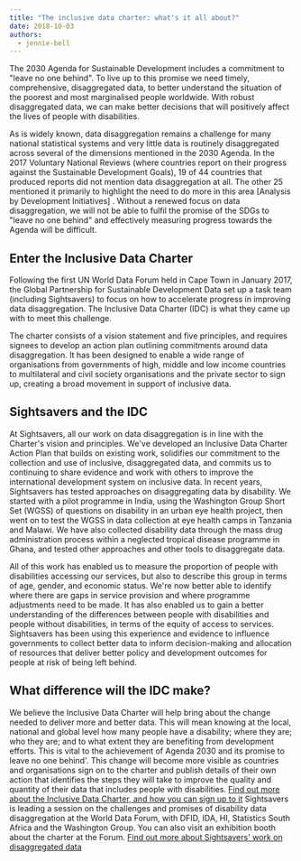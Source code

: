 ```yaml
---
title: "The inclusive data charter: what's it all about?"
date: 2018-10-03
authors:
  - jennie-bell
---
```


The 2030 Agenda for Sustainable Development includes a commitment to "leave no one behind". To live up to this promise we need timely, comprehensive, disaggregated data, to better understand the situation of the poorest and most marginalised people worldwide. With robust disaggregated data, we can make better decisions that will positively affect the lives of people with disabilities.

As is widely known, data disaggregation remains a challenge for many national statistical systems and very little data is routinely disaggregated across several of the dimensions mentioned in the 2030 Agenda. In the 2017 Voluntary National Reviews (where countries report on their progress against the Sustainable Development Goals), 19 of 44 countries that produced reports did not mention data disaggregation at all. The other 25 mentioned it primarily to highlight the need to do more in this area [Analysis by Development Initiatives] . Without a renewed focus on data disaggregation, we will not be able to fulfil the promise of the SDGs to "leave no one behind" and effectively measuring progress towards the Agenda will be difficult.

## Enter the Inclusive Data Charter

Following the first UN World Data Forum held in Cape Town in January 2017, the Global Partnership for Sustainable Development Data set up a task team (including Sightsavers) to focus on how to accelerate progress in improving data disaggregation. The Inclusive Data Charter (IDC) is what they came up with to meet this challenge.

The charter consists of a vision statement and five principles, and requires signees to develop an action plan outlining commitments around data disaggregation. It has been designed to enable a wide range of organisations from governments of high, middle and low income countries to multilateral and civil society organisations and the private sector to sign up, creating a broad movement in support of inclusive data.

## Sightsavers and the IDC

At Sightsavers, all our work on data disaggregation is in line with the Charter's vision and principles. We've developed an Inclusive Data Charter Action Plan that builds on existing work, solidifies our commitment to the collection and use of inclusive, disaggregated data, and commits us to continuing to share evidence and work with others to improve the international development system on inclusive data.
In recent years, Sightsavers has tested approaches on disaggregating data by disability. We started with a pilot programme in India, using the Washington Group Short Set (WGSS) of questions on disability in an urban eye health project, then went on to test the WGSS in data collection at eye health camps in Tanzania and Malawi. We have also collected disability data through the mass drug administration process within a neglected tropical disease programme in Ghana, and tested other approaches and other tools to disaggregate data.

All of this work has enabled us to measure the proportion of people with disabilities accessing our services, but also to describe this group in terms of age, gender, and economic status. We're now better able to identify where there are gaps in service provision and where programme adjustments need to be made. It has also enabled us to gain a better understanding of the differences between people with disabilities and people without disabilities, in terms of the equity of access to services.
Sightsavers has been using this experience and evidence to influence governments to collect better data to inform decision-making and allocation of resources that deliver better policy and development outcomes for people at risk of being left behind.

## What difference will the IDC make?

We believe the Inclusive Data Charter will help bring about the change needed to deliver more and better data. This will mean knowing at the local, national and global level how many people have a disability; where they are; who they are; and to what extent they are benefiting from development efforts. This is vital to the achievement of Agenda 2030 and its promise to leave no one behind'. This change will become more visible as countries and organisations sign on to the charter and publish details of their own action that identifies the steps they will take to improve the quality and quantity of their data that includes people with disabilities.
[Find out more about the Inclusive Data Charter, and how you can sign up to it](http://www.data4sdgs.org/initiatives/inclusive-data-charter)
Sightsavers is leading a session on the challenges and promises of disability data disaggregation at the World Data Forum, with DFID, IDA, HI, Statistics South Africa and the Washington Group. You can also visit an exhibition booth about the charter at the Forum.
[Find out more about Sightsavers' work on disaggregated data](https://www.sightsavers.org/programmes/everybody-counts/)
